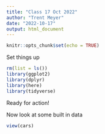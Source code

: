 ```yaml
---
title: "Class 17 Oct 2022"
author: "Trent Meyer"
date: "2022-10-17"
output: html_document
---
```


```r
knitr::opts_chunk$set(echo = TRUE)
```

Set things up
```r
rm(list = ls()) 
library(ggplot2)
library(dplyr)
library(here)
library(tidyverse)
```

Ready for action!

Now look at some built in data

```r
view(cars)
```

